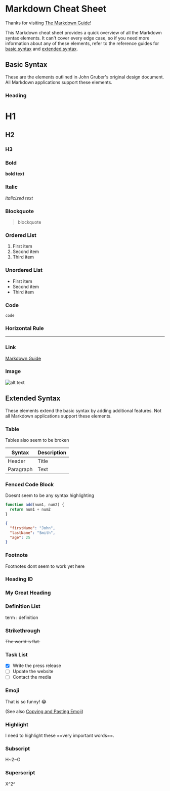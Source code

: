 # Markdown Cheat Sheet

Thanks for visiting [The Markdown Guide](https://www.markdownguide.org)!

This Markdown cheat sheet provides a quick overview of all the Markdown syntax
elements. It can't cover every edge case, so if you need more information about
any of these elements, refer to the reference guides for
[basic syntax](https://www.markdownguide.org/basic-syntax/) and
[extended syntax](https://www.markdownguide.org/extended-syntax/).

## Basic Syntax

These are the elements outlined in John Gruber's original design document. All
Markdown applications support these elements.

### Heading

# H1

## H2

### H3

### Bold

**bold text**

### Italic

_italicized text_

### Blockquote

> blockquote

### Ordered List

1. First item
2. Second item
3. Third item

### Unordered List

- First item
- Second item
- Third item

### Code

`code`

### Horizontal Rule

---

### Link

[Markdown Guide](https://www.markdownguide.org)

### Image

![alt text](https://www.markdownguide.org/assets/images/tux.png)

## Extended Syntax

These elements extend the basic syntax by adding additional features. Not all
Markdown applications support these elements.

### Table

Tables also seem to be broken

| Syntax    | Description |
| --------- | ----------- |
| Header    | Title       |
| Paragraph | Text        |

### Fenced Code Block

Doesnt seem to be any syntax highlighting

```javascript
function add(num1, num2) {
  return num1 + num2
}
```

```json
{
  "firstName": "John",
  "lastName": "Smith",
  "age": 25
}
```

### Footnote

Footnotes dont seem to work yet here

### Heading ID

### My Great Heading

### Definition List

term : definition

### Strikethrough

~~The world is flat.~~

### Task List

- [x] Write the press release
- [ ] Update the website
- [ ] Contact the media

### Emoji

That is so funny! :joy:

(See also
[Copying and Pasting Emoji](https://www.markdownguide.org/extended-syntax/#copying-and-pasting-emoji))

### Highlight

I need to highlight these ==very important words==.

### Subscript

H~2~O

### Superscript

X^2^
